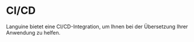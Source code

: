 # CI/CD

Languine bietet eine CI/CD-Integration, um Ihnen bei der Übersetzung Ihrer Anwendung zu helfen.

